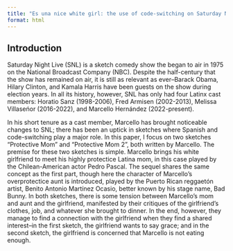 ```yaml
---
title: "Es una nice white girl: the use of code-switching on Saturday Night Live"
format: html
---
```


## Introduction

Saturday Night Live (SNL) is a sketch comedy show the began to air in 1975 on the National Broadcast Company (NBC). Despite the half-century that the show has remained on air, it is still as relevant as ever--Barack Obama, Hilary Clinton, and Kamala Harris have been guests on the show during election years. In all its history, however, SNL has only had four Latinx cast members: Horatio Sanz (1998-2006), Fred Armisen (2002-2013), Melissa Villaseńor (2016-2022), and Marcello Hernández (2022-present). 

In his short tenure as a cast member, Marcello has brought noticeable changes to SNL; there has been an uptick in sketches where Spanish and code-switching play a major role. In this paper, I focus on two sketches "Protective Mom" and "Protective Mom 2", both written by Marcello. The premise for these two sketches is simple. Marcello brings his white girlfriend to meet his highly protectice Latina mom, in this case played by the Chilean-American actor Pedro Pascal. The sequel shares the same concept as the first part, though here the character of Marcello's overprotectice aunt is introduced, played by the Puerto Rican reggaetón artist, Benito Antonio Martínez Ocasio, better known by his stage name, Bad Bunny. In both sketches, there is some tension between Marcello's mom and aunt and the girlfriend, manifested by their critiques of the girlfriend's clothes, job, and whatever she brought to dinner. In the end, however, they manage to find a connection with the girlfriend when they find a shared interest--in the first sketch, the girlfriend wants to say grace; and in the second sketch, the girlfriend is concerned that Marcello is not eating enough. 

